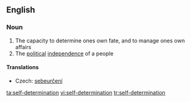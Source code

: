 ==English==

===Noun===
{{wikipedia}}
{{en-noun|sg=[[self]]-[[determination]]|-}}

# The capacity to determine ones own fate, and to manage ones own affairs
# The [[political]] [[independence]] of a people

====Translations====
{{trans-top|political independence of a people}}
* Czech: [[sebeurčení]] {{n}}
{{trans-mid}}
{{trans-bottom}}

[[ta:self-determination]]
[[vi:self-determination]]
[[tr:self-determination]]
